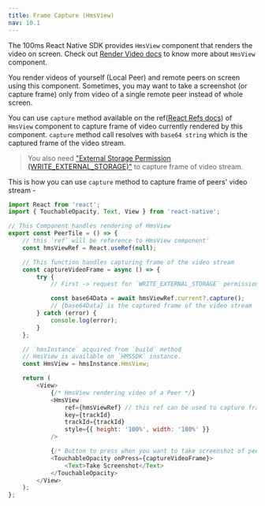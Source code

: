 ```yaml
---
title: Frame Capture (HmsView)
nav: 10.1
---
```


The 100ms React Native SDK provides `HmsView` component that renders the video on screen. Check out [Render Video docs](/react-native/v2/how--to-guides/set-up-video-conferencing/render-video/overview) to know more about `HmsView` component.

You render videos of yourself (Local Peer) and remote peers on screen using this component. Sometimes, you may want to take a screenshot (or capture frame) only from video of a single remote peer instead of whole screen.

You can use `capture` method available on the ref([React Refs docs](https://reactjs.org/docs/refs-and-the-dom.html)) of `HmsView` component to capture frame of video currently rendered by this component. `capture` method call resolves with `base64 string` which is the captured frame of the video stream.

> You also need ["External Storage Permission (WRITE_EXTERNAL_STORAGE)"](https://developer.android.com/reference/android/Manifest.permission#WRITE_EXTERNAL_STORAGE) to capture frame of video stream.

This is how you can use `capture` method to capture frame of peers' video stream -

```js
import React from 'react';
import { TouchableOpacity, Text, View } from 'react-native';

// This Component handles rendering of HmsView
export const PeerTile = () => {
    // this `ref` will be reference to HmsView componentˀ
    const hmsViewRef = React.useRef(null);

    // This function handles capturing frame of the video stream
    const captureVideoFrame = async () => {
        try {
            // First -> request for `WRITE_EXTERNAL_STORAGE` permission before calling `capture` method on ref

            const base64Data = await hmsViewRef.current?.capture();
            // {base64Data} is the captured frame of the video stream
        } catch (error) {
            console.log(error);
        }
    };

    // `hmsInstance` acquired from `build` method
    // HmsView is available on `HMSSDK` instance.
    const HmsView = hmsInstance.HmsView;

    return (
        <View>
            {/* HmsView rendering video of a Peer */}
            <HmsView
                ref={hmsViewRef} // this ref can be used to capture frame of video stream with current tracKId
                key={trackId}
                trackId={trackId}
                style={{ height: '100%', width: '100%' }}
            />

            {/* Button to press when you want to take screenshot of peers' video */}
            <TouchableOpacity onPress={captureVideoFrame}>
                <Text>Take Screenshot</Text>
            </TouchableOpacity>
        </View>
    );
};
```
